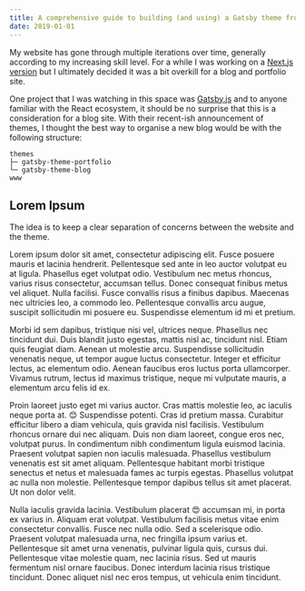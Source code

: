```yaml
---
title: A comprehensive guide to building (and using) a Gatsby theme from scratch with theme-ui
date: 2019-01-01
---
```


My website has gone through multiple iterations over time, generally according to my increasing skill level.
For a while I was working on a [Next.js version](https://github.com/c-kirkeby/portfolio-next) but I ultimately 
decided it was a bit overkill for a blog and portfolio site.

One project that I was watching in this space was [Gatsby.js](https://github.com/gatsby/gatsby) and to anyone familiar
with the React ecosystem, it should be no surprise that this is a consideration for a blog site. With their recent-ish 
announcement of themes, I thought the best way to organise a new blog would be with the following structure:

```
themes
├─ gatsby-theme-portfolio
└─ gatsby-theme-blog
www
```

## Lorem Ipsum
The idea is to keep a clear separation of concerns between the website and the theme.

Lorem ipsum dolor sit amet, consectetur adipiscing elit. Fusce posuere mauris et lacinia hendrerit. Pellentesque sed ante in leo auctor volutpat eu at ligula. Phasellus eget volutpat odio. Vestibulum nec metus rhoncus, varius risus consectetur, accumsan tellus. Donec consequat finibus metus vel aliquet. Nulla facilisi. Fusce convallis risus a finibus dapibus. Maecenas nec ultricies leo, a commodo leo. Pellentesque convallis arcu augue, suscipit sollicitudin mi posuere eu. Suspendisse elementum id mi et pretium.

Morbi id sem dapibus, tristique nisi vel, ultrices neque. Phasellus nec tincidunt dui. Duis blandit justo egestas, mattis nisl ac, tincidunt nisl. Etiam quis feugiat diam. Aenean ut molestie arcu. Suspendisse sollicitudin venenatis neque, ut tempor augue luctus consectetur. Integer et efficitur lectus, ac elementum odio. Aenean faucibus eros luctus porta ullamcorper. Vivamus rutrum, lectus id maximus tristique, neque mi vulputate mauris, a elementum arcu felis id ex.

Proin laoreet justo eget mi varius auctor. Cras mattis molestie leo, ac iaculis neque porta at. 😊 Suspendisse potenti. Cras id pretium massa. Curabitur efficitur libero a diam vehicula, quis gravida nisl facilisis. Vestibulum rhoncus ornare dui nec aliquam. Duis non diam laoreet, congue eros nec, volutpat purus. In condimentum nibh condimentum ligula euismod lacinia. Praesent volutpat sapien non iaculis malesuada. Phasellus vestibulum venenatis est sit amet aliquam. Pellentesque habitant morbi tristique senectus et netus et malesuada fames ac turpis egestas. Phasellus volutpat ac nulla non molestie. Pellentesque tempor dapibus tellus sit amet placerat. Ut non dolor velit.

Nulla iaculis gravida lacinia. Vestibulum placerat 😍 accumsan mi, in porta ex varius in. Aliquam erat volutpat. Vestibulum facilisis metus vitae enim consectetur convallis. Fusce nec nulla odio. Sed a scelerisque odio. Praesent volutpat malesuada urna, nec fringilla ipsum varius et. Pellentesque sit amet urna venenatis, pulvinar ligula quis, cursus dui. Pellentesque vitae molestie quam, nec lacinia risus. Sed ut mauris fermentum nisl ornare faucibus. Donec interdum lacinia risus tristique tincidunt. Donec aliquet nisl nec eros tempus, ut vehicula enim tincidunt. 
